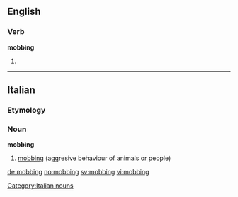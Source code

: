 ==English==

===Verb===
'''mobbing'''

# {{present participle of|[[mob]]}}

----
==Italian==

===Etymology===
{{etyl|en|it}}

===Noun===
'''mobbing''' {{m|inv}}

# [[#English|mobbing]] (aggresive behaviour of animals or people)

[[Category:Italian nouns]]

[[de:mobbing]]
[[no:mobbing]]
[[sv:mobbing]]
[[vi:mobbing]]